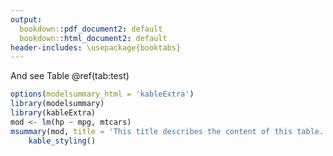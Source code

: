 ```yaml
---
output: 
  bookdown::pdf_document2: default
  bookdown::html_document2: default
header-includes: \usepackage{booktabs}
---
```


And see Table \@ref(tab:test)

```r
options(modelsummary_html = 'kableExtra')
library(modelsummary)
library(kableExtra)
mod <- lm(hp ~ mpg, mtcars)
msummary(mod, title = 'This title describes the content of this table.') %>%
    kable_styling()
```
